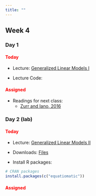 ```yaml
---
title: ""
---
```


## Week 4

### Day 1

#### [Today]{style="color:red;"}

-   Lecture: <a href="/FW680A4/glm1.qmd">Generalized Linear Models I</a>

-   Lecture Code: 

#### [Assigned]{style="color:red;"}

-   Readings for next class: 
    - <a href="/readings/Zurr and Iano 2016.pdf">Zurr and Iano, 2016</a>



### Day 2 (lab)

#### [Today]{style="color:red;"}

-   Lecture: <a href="/FW680A4/glm2.qmd">Generalized Linear Models II</a>

-   Downloads: <a href="/classfiles/glmlab/week4files.zip">Files</a>

-   Install R packages:

```r
# CRAN packages
install.packages(c("equatiomatic"))
```

#### [Assigned]{style="color:red;"}






